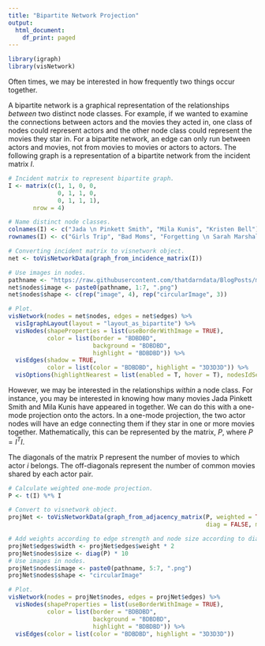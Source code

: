 ```yaml
---
title: "Bipartite Network Projection"
output:
  html_document:
    df_print: paged
---
```


```r
library(igraph)
library(visNetwork)
```
Often times, we may be interested in how frequently two things occur together. 

A bipartite network is a graphical representation of the relationships *between* two distinct node classes. For example, if we wanted to examine the connections between actors and the movies they acted in, one class of nodes could represent actors and the other node class could represent the movies they star in. For a bipartite network, an edge can only run between actors and movies, not from movies to movies or actors to actors. The following graph is a representation of a bipartite network from the incident matrix *I*. 

```r
# Incident matrix to represent bipartite graph.
I <- matrix(c(1, 1, 0, 0,
              0, 1, 1, 0,
              0, 1, 1, 1),
       nrow = 4)

# Name distinct node classes. 
colnames(I) <- c("Jada \n Pinkett Smith", "Mila Kunis", "Kristen Bell")
rownames(I) <- c("Girls Trip", "Bad Moms", "Forgetting \n Sarah Marshall", "Frozen")

# Converting incident matrix to visnetwork object.
net <- toVisNetworkData(graph_from_incidence_matrix(I))

# Use images in nodes. 
pathname <- "https://raw.githubusercontent.com/thatdarndata/BlogPosts/master/Graphs/Pics/"
net$nodes$image <- paste0(pathname, 1:7, ".png")
net$nodes$shape <- c(rep("image", 4), rep("circularImage", 3))

# Plot. 
visNetwork(nodes = net$nodes, edges = net$edges) %>% 
  visIgraphLayout(layout = "layout_as_bipartite") %>% 
  visNodes(shapeProperties = list(useBorderWithImage = TRUE),
           color = list(border = "BDBDBD",
                        background = "BDBDBD",
                        highlight = "BDBDBD")) %>%
  visEdges(shadow = TRUE,
           color = list(color = "BDBDBD", highlight = "3D3D3D")) %>%
  visOptions(highlightNearest = list(enabled = T, hover = T), nodesIdSelection = T)
```

However, we may be interested in the relationships *within* a node class. For instance, you may be interested in knowing how many movies Jada Pinkett Smith and Mila Kunis have appeared in together. We can do this with a one-mode projection onto the actors. In a one-mode projection, the two actor nodes will have an edge connecting them if they star in one or more movies together. Mathematically, this can be represented by the matrix, $P$, where $P = I^TI$.

The diagonals of the matrix P represent the number of movies to which actor *i* belongs. The off-diagonals represent the number of common movies shared by each actor pair.  


```r
# Calculate weighted one-mode projection.
P <- t(I) %*% I

# Convert to visnetwork object.
projNet <- toVisNetworkData(graph_from_adjacency_matrix(P, weighted = TRUE, 
                                                        diag = FALSE, mode = 'undirected'))

# Add weights according to edge strength and node size according to diagonals.
projNet$edges$width <- projNet$edges$weight * 2
projNet$nodes$size <- diag(P) * 10
# Use images in nodes. 
projNet$nodes$image <- paste0(pathname, 5:7, ".png")
projNet$nodes$shape <- "circularImage"

# Plot.
visNetwork(nodes = projNet$nodes, edges = projNet$edges) %>% 
  visNodes(shapeProperties = list(useBorderWithImage = TRUE),
           color = list(border = "BDBDBD",
                        background = "BDBDBD",
                        highlight = "BDBDBD")) %>%
  visEdges(color = list(color = "BDBDBD", highlight = "3D3D3D")) 

```





















